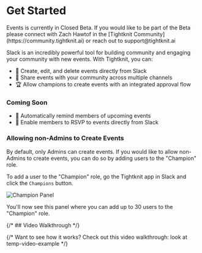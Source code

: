 
# Get Started

<Callout emoji="🧪">
  Events is currently in Closed Beta. If you would like to be part of the Beta
  please connect with Zach Hawtof in the [Tightknit
  Community](https://community.tightknit.ai) or reach out to
  support@tightknit.ai
</Callout>

Slack is an incredibly powerful tool for building community and engaging your community with new events.
With Tightknit, you can:

- 📝 Create, edit, and delete events directly from Slack
- 🎁 Share events with your community across multiple channels
- 🏆 Allow champions to create events with an integrated approval flow

### Coming Soon

- 📅 Automatically remind members of upcoming events
- 🎫 Enable members to RSVP to events directly from Slack

### Allowing non-Admins to Create Events

By default, only Admins can create events.
If you would like to allow non-Admins to create events, you can do so by adding users to the "Champion" role.

To add a user to the "Champion" role, go the Tightknit app in Slack and click the `Champions` button.

![Champion Panel](/events/champions-panel.png)

You'll now see this panel where you can add up to 30 users to the "Champion" role.

{/* ## Video Walkthrough */}

{/* Want to see how it works? Check out this video walkthrough: look at temp-video-example */}

